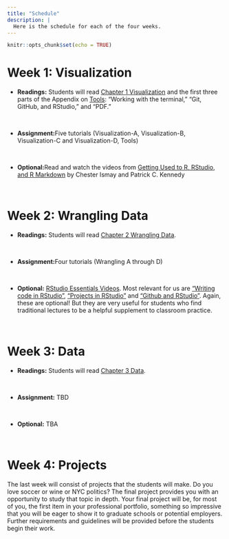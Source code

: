 ```yaml
---
title: "Schedule"
description: |
  Here is the schedule for each of the four weeks.
---
```


```r
knitr::opts_chunk$set(echo = TRUE)
```



# Week 1: Visualization

* **Readings:** Students will read [Chapter 1 Visualization](https://ppbds.github.io/primer/visualization.html) and the first three parts of the Appendix on [Tools](https://ppbds.github.io/primer/tools.html): “Working with the terminal,” “Git, GitHub, and RStudio,” and “PDF.”

&nbsp;

* **Assignment:**Five tutorials (Visualization-A, Visualization-B, Visualization-C and Visualization-D, Tools)

&nbsp;

* **Optional:**Read and watch the videos from [Getting Used to R, RStudio, and R Markdown](https://ismayc.github.io/rbasics-book/) by Chester Ismay and Patrick C. Kennedy

&nbsp;

# Week 2: Wrangling Data

* **Readings:** Students will read [Chapter 2 Wrangling Data](https://ppbds.github.io/primer/wrangling.html).

&nbsp;

* **Assignment:**Four tutorials (Wrangling A through D)

&nbsp;

* **Optional:** [RStudio Essentials Videos](https://resources.rstudio.com/wistia-rstudio-essentials-2). Most relevant for us are [“Writing code in RStudio”](https://www.rstudio.com/resources/webinars/), [“Projects in RStudio”](https://www.rstudio.com/resources/webinars/) and [“Github and RStudio”](https://www.rstudio.com/resources/webinars/). Again, these are optional! But they are very useful for students who find traditional lectures to be a helpful supplement to classroom practice.

&nbsp;

# Week 3: Data

* **Readings:** Students will read [Chapter 3 Data](https://ppbds.github.io/primer/data.html).

&nbsp;

* **Assignment:** TBD

&nbsp;

* **Optional:** TBA

&nbsp;

# Week 4: Projects

The last week will consist of projects that the students will make. Do you love soccer or wine or NYC politics? The final project provides you with an opportunity to study that topic in depth. Your final project will be, for most of you, the first item in your professional portfolio, something so impressive that you will be eager to show it to graduate schools or potential employers. Further requirements and guidelines will be provided before the students begin their work.


